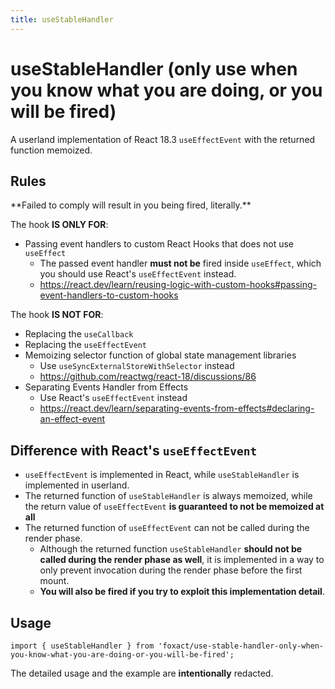 ```yaml
---
title: useStableHandler
---
```


# useStableHandler (only use when you know what you are doing, or you will be fired)


<ExportMetaInfo />

A userland implementation of React 18.3 `useEffectEvent` with the returned function memoized.

## Rules


<Callout type="warning" emoji="⚠️">
  **Failed to comply will result in you being fired, literally.**
</Callout>

The hook **IS ONLY FOR**:

- Passing event handlers to custom React Hooks that does not use `useEffect`
  - The passed event handler **must not be** fired inside `useEffect`, which you should use React's `useEffectEvent` instead.
  - https://react.dev/learn/reusing-logic-with-custom-hooks#passing-event-handlers-to-custom-hooks

The hook **IS NOT FOR**:

- Replacing the `useCallback`
- Replacing the `useEffectEvent`
- Memoizing selector function of global state management libraries
  - Use `useSyncExternalStoreWithSelector` instead
  - https://github.com/reactwg/react-18/discussions/86
- Separating Events Handler from Effects
  - Use React's `useEffectEvent` instead
  - https://react.dev/learn/separating-events-from-effects#declaring-an-effect-event

## Difference with React's `useEffectEvent`

- `useEffectEvent` is implemented in React, while `useStableHandler` is implemented in userland.
- The returned function of `useStableHandler` is always memoized, while the return value of `useEffectEvent` **is guaranteed to not be memoized at all**
- The returned function of `useEffectEvent` can not be called during the render phase.
  - Although the returned function `useStableHandler` **should not be called during the render phase as well**, it is implemented in a way to only prevent invocation during the render phase before the first mount.
  - **You will also be fired if you try to exploit this implementation detail**.

## Usage

```tsx
import { useStableHandler } from 'foxact/use-stable-handler-only-when-you-know-what-you-are-doing-or-you-will-be-fired';
```

The detailed usage and the example are **intentionally** redacted.
